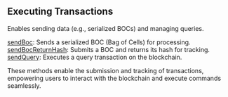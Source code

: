 
## Executing Transactions

Enables sending data (e.g., serialized BOCs) and managing queries.

[sendBoc](/ton-api/executingtransactions/sendBoc): Sends a serialized BOC (Bag of Cells) for processing. \
[sendBocReturnHash](/ton-api/executingtransactions/sendBocReturnHash):  Submits a BOC and returns its hash for tracking. \
[sendQuery](/ton-api/executingtransactions/sendQuery): Executes a query transaction on the blockchain.

These methods enable the submission and tracking of transactions, empowering users to interact with the blockchain and execute commands seamlessly.

<Space h={16} />
<GetStarted />